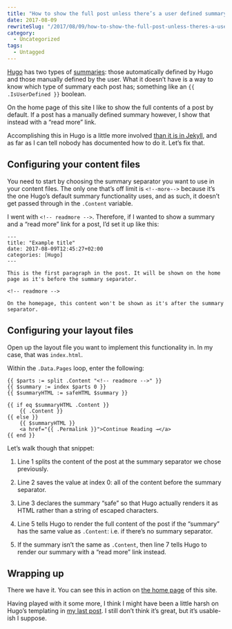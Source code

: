 ```yaml
---
title: "How to show the full post unless there’s a user defined summary in Hugo"
date: 2017-08-09
rewriteSlug: "/2017/08/09/how-to-show-the-full-post-unless-theres-a-user-defined-summary-in-hugo"
category:
  - Uncategorized
tags:
  - Untagged
---
```


[Hugo](https://gohugo.io/) has two types of [summaries](https://gohugo.io/content-management/summaries/): those automatically defined by Hugo and those manually defined by the user. What it doesn’t have is a way to know which type of summary each post has; something like an `{{ .IsUserDefined }}` boolean.

On the home page of this site I like to show the full contents of a post by default. If a post has a manually defined summary however, I show that instead with a “read more” link.

Accomplishing this in Hugo is a little more involved [than it is in Jekyll](https://elliotekj.com/2016/12/04/jekyll-display-the-full-post-unless-a-custom-excerpt-is-specified/), and as far as I can tell nobody has documented how to do it. Let’s fix that.

<!-- readmore -->
## Configuring your content files

You need to start by choosing the summary separator you want to use in your content files. The only one that’s off limit is `<!-​-more-->` because it’s the one Hugo’s default summary functionality uses, and as such, it doesn’t get passed through in the `.Content` variable.

I went with `<!-- readmore -->`. Therefore, if I wanted to show a summary and a “read more” link for a post, I’d set it up like this:

```
---
title: "Example title"
date: 2017-08-09T12:45:27+02:00
categories: [Hugo]
---

This is the first paragraph in the post. It will be shown on the home page as it's before the summary separator.

<!-- readmore -->

On the homepage, this content won't be shown as it's after the summary separator.
```

## Configuring your layout files

Open up the layout file you want to implement this functionality in. In my case, that was `index.html`.

Within the `.Data.Pages` loop, enter the following:

```
{{ $parts := split .Content "<!-- readmore -->" }}
{{ $summary := index $parts 0 }}
{{ $summaryHTML := safeHTML $summary }}

{{ if eq $summaryHTML .Content }}
    {{ .Content }}
{{ else }}
    {{ $summaryHTML }}
    <a href="{{ .Permalink }}">Continue Reading →</a>
{{ end }}
```

Let’s walk though that snippet:

1. Line 1 splits the content of the post at the summary separator we chose previously.

2. Line 2 saves the value at index 0: all of the content before the summary separator.

3. Line 3 declares the summary “safe” so that Hugo actually renders it as HTML rather than a string of escaped characters.

4. Line 5 tells Hugo to render the full content of the post if the “summary” has the same value as `.Content`: i.e. if there’s no summary separator.

5. If the summary isn’t the same as `.Content`, then line 7 tells Hugo to render our summary with a “read more” link instead.

## Wrapping up

There we have it. You can see this in action on [the home page](https://elliotekj.com) of this site.

Having played with it some more, I think I might have been a little harsh on Hugo’s templating in [my last post](https://elliotekj.com/2017/08/03/google-drive-and-hugo-the-new-publishing-setup-for-this-blog/). I still don’t think it’s great, but it’s usable-ish I suppose.
  
